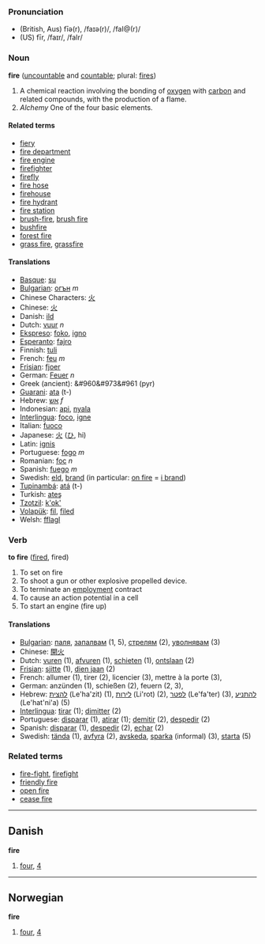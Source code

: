 === Pronunciation ===
*(British, Aus) fīə(r), /faɪə(r)/, /faI@(r)/
*(US) fīr, /faɪr/, /faIr/

=== Noun ===
'''fire''' ([[uncountable]] and [[countable]]; plural: [[fires]])

#A chemical reaction involving the bonding of [[oxygen]] with [[carbon]] and related compounds, with the production of a flame.
#''Alchemy'' One of the four basic elements.

==== Related terms ====
*[[fiery]]
*[[fire department]]
*[[fire engine]]
*[[firefighter]]
*[[firefly]]
*[[fire hose]]
*[[firehouse]]
*[[fire hydrant]]
*[[fire station]]
*[[brush-fire]], [[brush fire]]
*[[bushfire]]
*[[forest fire]]
*[[grass fire]], [[grassfire]]

==== Translations ====
*[[Basque]]: [[su]]
*[[Bulgarian]]: [[огън]] ''m''
*Chinese Characters: [[火]]
*Chinese: [[火]]
*Danish: [[ild]]
*Dutch: [[vuur]] ''n''
*[[Ekspreso]]: [[foko]], [[igno]]
*[[Esperanto]]: [[fajro]]
*Finnish: [[tuli]]
*French: [[feu]] ''m''
*[[Frisian]]: [[fjoer]]
*German: [[Feuer]] ''n''
*Greek (ancient): &#960&#973&#961 (pyr)
*[[Guarani]]: [[ata]] (t-)
*Hebrew: [[אש]] ''f''
*Indonesian: [[api]], [[nyala]]
*[[Interlingua]]: [[foco]], [[igne]]
*Italian: [[fuoco]] 
*Japanese: [[火]] ([[ひ]], hi)
*Latin: [[ignis]]
*Portuguese: [[fogo]] ''m''
*Romanian: [[foc]] ''n''
*Spanish: [[fuego]] ''m''
*Swedish: [[eld]], [[brand]] (in particular: [[on fire]] = [[i brand]])
*[[Tupinambá]]: [[atá]] (t-)
*Turkish: [[ateş]]
*[[Tzotzil]]: [[k'ok']]
*[[Volapük]]: [[fil]], [[filed]]
*Welsh: [[fflagl]]

=== Verb ===

'''to fire''' ([[fired]], fired)

#To set on fire
#To shoot a gun or other explosive propelled device.
#To terminate an [[employment]] contract
#To cause an action potential in a cell
#To start an engine (fire up)

==== Translations ====
*[[Bulgarian]]: [[паля]], [[запалвам]] (1, 5), [[стрелям]] (2), [[уволнявам]] (3)
*Chinese: [[開火]]
*Dutch: [[vuren]] (1), [[afvuren]] (1), [[schieten]] (1), [[ontslaan]] (2)
*[[Frisian]]: [[sjitte]] (1), [[dien jaan]] (2)
*French: allumer (1), tirer (2), licencier (3), mettre à la porte (3),
*German: anzünden (1), schießen (2), feuern (2, 3),
*Hebrew: [[להצית]] (Le'ha'zit) (1), [[לירות]] (Li'rot) (2), [[לפטר]] (Le'fa'ter) (3), [[להתניע]] (Le'hat'ni'a) (5)
*[[Interlingua]]: [[tirar]] (1); [[dimitter]] (2)
*Portuguese: [[disparar]] (1), [[atirar]] (1); [[demitir]] (2), [[despedir]] (2)
*Spanish: [[disparar]] (1), [[despedir]] (2), [[echar]] (2)
*Swedish: [[tända]] (1), [[avfyra]] (2), [[avskeda]], [[sparka]] (informal) (3), [[starta]] (5)

===Related terms===
* [[fire-fight]], [[firefight]]
* [[friendly fire]]
* [[open fire]]
* [[cease fire]]

----

==Danish==

'''fire'''

#[[four]], [[4]]

----

==Norwegian==

'''fire'''

#[[four]], [[4]]